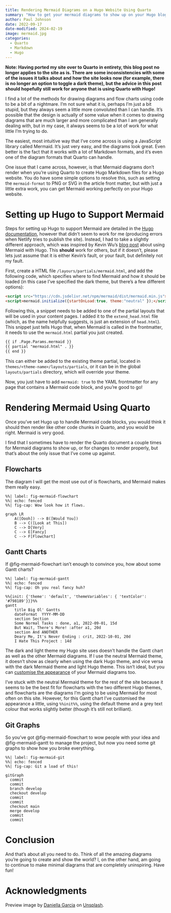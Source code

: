 ```yaml
---
title: Rendering Mermaid Diagrams on a Hugo Website Using Quarto
summary: "How to get your mermaid diagrams to show up on your Hugo blog when using Quarto, so that you don't have to go through the same trial and error nightmare that I did!"
author: Paul Johnson
date: 2022-09-17
date-modified: 2024-02-19
image: mermaid.jpg
categories:
  - Quarto
  - Markdown
  - Hugo
---
```


**Note: Having ported my site over to Quarto in entirety, this blog post no longer applies to the site as is. There are some inconsistencies with some of the issues it talks about and how the site looks now (for example, there is no longer an option to toggle a dark theme), but the advice in this post should hopefully still work for anyone that is using Quarto with Hugo!**

I find a lot of the methods for drawing diagrams and flow charts using code to be a bit of a nightmare. I'm not sure what it is, perhaps I'm just a bit stupid, but they always seem a little more convoluted than I can handle. It's possible that the design is actually of some value when it comes to drawing diagrams that are much larger and more complicated than I am generally dealing with, but in my case, it always seems to be a lot of work for what little I'm trying to do.

The easiest, most intuitive way that I've come across is using a JavaScript library called Mermaid. It's just very easy, and the diagrams look great. Even better is the fact that it works with a lot of Markdown formats, and it's even one of the diagram formats that Quarto can handle. 

One issue that I came across, however, is that Mermaid diagrams don't render when you're using Quarto to create Hugo Markdown files for a Hugo website. You do have some simple options to resolve this, such as setting the ```mermaid-format``` to PNG or SVG in the article front matter, but with just a little extra work, you can get Mermaid working perfectly on your Hugo website. 

# Setting up Hugo to Support Mermaid

Steps for setting up Hugo to support Mermaid are detailed in the [Hugo documentation](https://gohugo.io/content-management/diagrams/), however that didn't seem to work for me (producing errors when Netlify tries to publish the site). Instead, I had to take a slightly different approach, which was inspired by Kevin Wu's [blog post](https://kvwu.io/posts/hugo-shortcode/) about using Mermaid with Hugo. This **should** work for others, but if it doesn't, please lets just assume that it is either Kevin's fault, or your fault, but definitely not my fault.

First, create a HTML file `/layours/partials/mermaid.html`, and add the following code, which specifies where to find Mermaid and how it should be loaded (in this case I've specified the dark theme, but there's a few different options):

```html
<script src="https://cdn.jsdelivr.net/npm/mermaid/dist/mermaid.min.js"></script>
<script>mermaid.initialize({startOnLoad:true, theme:"neutral" });</script>
```

Following this, a snippet needs to be added to one of the partial layouts that will be used in your content pages. I added it to the `extend_head.html` file (which, as the name helpfully suggests, is just an extension of `head.html`). This snippet just tells Hugo that, when Mermaid is called in the frontmatter, it needs to use the `mermaid.html` partial you just created.

```html
{{ if .Page.Params.mermaid }}
{{ partial "mermaid.html" . }}
{{ end }}
```
This can either be added to the existing theme partial, located in `themes/<theme-name>/layouts/partials`, or it can be in the global `layouts/partials` directory, which will override your theme.

Now, you just have to add ```mermaid: true``` to the YAML frontmatter for any page that contains a Mermaid code block, and you're good to go!

# Rendering Mermaid Using Quarto

Once you've set Hugo up to handle Mermaid code blocks, you would think it should then render like other code chunks in Quarto, and you would be right. Mermaid is very good.

I find that I sometimes have to render the Quarto document a couple times for Mermaid diagrams to show up, or for changes to render properly, but that's about the only issue that I've come up against.

## Flowcharts 

The diagram I will get the most use out of is flowcharts, and Mermaid makes them really easy.

```mermaid
%%| label: fig-mermaid-flowchart
%%| echo: fenced
%%| fig-cap: Wow look how it flows.

graph LR
    A([Oooh]) --> B([Would You])
    B --> C([Look at This])
    C --> D[Very]
    C --> E[Fancy]
    C --> F[Flowchart]
```

## Gantt Charts

If @fig-mermaid-flowchart isn't enough to convince you, how about some Gantt charts?

```mermaid
%%| label: fig-mermaid-gantt
%%| echo: fenced
%%| fig-cap: Oh you real fancy huh?

%%{init: {'theme': 'default', 'themeVariables': { 'textColor': '#798189'}}}%%
gantt
    title Big Ol' Gantts
    dateFormat  YYYY-MM-DD
    section Section
    Some Normal Tasks : done, a1, 2022-09-01, 15d
    But Wait, There's More! :after a1, 20d
    section And ANOTHER
    Deary Me, It's Never Ending : crit, 2022-10-01, 20d
    I Hate This Project : 14d
```

The dark and light theme my Hugo site uses doesn't handle the Gantt chart as well as the other Mermaid diagrams. If I use the neutral Mermaid theme, it doesn't show as clearly when using the dark Hugo theme, and vice versa with the dark Mermaid theme and light Hugo theme. This isn't ideal, but you can [customise the appearance](https://mermaid-js.github.io/mermaid/#/theming?id=theme-variables-reference-table) of your Mermaid diagrams too. 

I've stuck with the neutral Mermaid theme for the rest of the site because it seems to be the best fit for flowcharts with the two different Hugo themes, and flowcharts are the diagrams I'm going to be using Mermaid for most often on this site. However, for this Gantt chart I've customised the appearance a little, using ```%%init%%```, using the default theme and a grey text colour that works slightly better (though it's still not brilliant).

## Git Graphs

So you've got @fig-mermaid-flowchart to wow people with your idea and @fig-mermaid-gantt to manage the project, but now you need some git graphs to show how you broke everything.

```mermaid
%%| label: fig-mermaid-git
%%| echo: fenced
%%| fig-cap: Git a load of this!

gitGraph
  commit
  commit
  branch develop
  checkout develop
  commit
  commit
  checkout main
  merge develop
  commit
  commit
```

# Conclusion

And that's about all you need to do. Think of all the amazing diagrams you're going to create and show the world? I, on the other hand, am going to continue to make minimal diagrams that are completely uninspiring. Have fun!

# Acknowledgments {.appendix}

Preview image by [Daniella Garcia](https://unsplash.com/@daniewizard) on [Unsplash](https://unsplash.com/photos/woman-in-black-and-white-bikini-lying-on-white-ceramic-bathtub-jJn9fVPtaNI).
